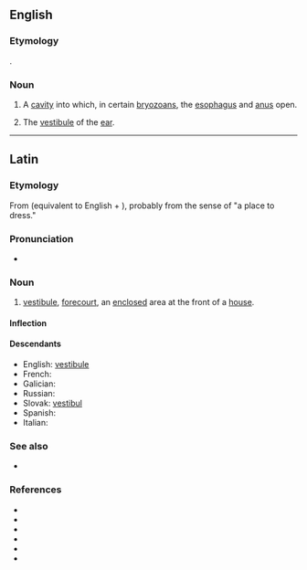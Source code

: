 ==English==

===Etymology===
{{etyl|la|en}} {{m|en|vestibulum||[[vestibule]]}}.

===Noun===
{{en-noun|vestibula}}

# {{lb|en|zoology}} A [[cavity]] into which, in certain [[bryozoan]]s, the [[esophagus]] and [[anus]] open.
# {{lb|en|anatomy}} The [[vestibule]] of the [[ear]].

----

==Latin==

===Etymology===
From {{suffix|la|vestio|bulum|alt1=vesti(ō)|gloss1=to dress}} (equivalent to English {{m|en|vest}} + {{m|en|-ible}}), probably from the sense of "a place to dress."

===Pronunciation===
* {{la-IPA|vestibulum}}

===Noun===
{{la-noun|vestibulum|vestibulī|n|second}}

# [[vestibule]], [[forecourt]], an [[enclosed]] area at the front of a [[house]].

====Inflection====
{{la-decl-2nd-N|vestibul}}

====Descendants====
* English: [[vestibule]]
* French: {{l|fr|vestibule}}
* Galician: {{l|gl|vestíbulo}}
* Russian: {{l|ru|вестибюль}}
* Slovak: [[vestibul]] {{g|m}}
* Spanish: {{l|es|vestíbulo}}
* Italian: {{l|it|vestibolo}}

===See also===
* {{l|la|atrium|ātrium}}

===References===
* {{R:L&S}}
* {{R:Elementary Lewis}}
* {{R:du Cange}}
* {{R:Gaffiot}}
* {{R:Peck}}
* {{R:Smith's Antiquities}}